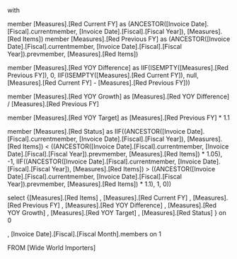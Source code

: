 
with 

member [Measures].[Red Current FY] as (ANCESTOR([Invoice Date].[Fiscal].currentmember, [Invoice Date].[Fiscal].[Fiscal Year]), [Measures].[Red Items])
member [Measures].[Red Previous FY] as (ANCESTOR([Invoice Date].[Fiscal].currentmember, [Invoice Date].[Fiscal].[Fiscal Year]).prevmember, [Measures].[Red Items])

member [Measures].[Red YOY Difference] as 
	IIF(ISEMPTY([Measures].[Red Previous FY]), 0, 
		IIF(ISEMPTY([Measures].[Red Current FY]), null,
			[Measures].[Red Current FY] - [Measures].[Red Previous FY]))

member [Measures].[Red YOY Growth] as [Measures].[Red YOY Difference] / [Measures].[Red Previous FY]

member [Measures].[Red YOY Target] as [Measures].[Red Previous FY] * 1.1

member [Measures].[Red Status] as IIF((ANCESTOR([Invoice Date].[Fiscal].currentmember, [Invoice Date].[Fiscal].[Fiscal Year]), [Measures].[Red Items]) < ((ANCESTOR([Invoice Date].[Fiscal].currentmember, [Invoice Date].[Fiscal].[Fiscal Year]).prevmember, [Measures].[Red Items]) * 1.05), -1, IIF((ANCESTOR([Invoice Date].[Fiscal].currentmember, [Invoice Date].[Fiscal].[Fiscal Year]), [Measures].[Red Items]) > ((ANCESTOR([Invoice Date].[Fiscal].currentmember, [Invoice Date].[Fiscal].[Fiscal Year]).prevmember, [Measures].[Red Items]) * 1.1), 1, 0))


select {[Measures].[Red Items]
, [Measures].[Red Current FY]
, [Measures].[Red Previous FY]
, [Measures].[Red YOY Difference]
, [Measures].[Red YOY Growth]
, [Measures].[Red YOY Target]
, [Measures].[Red Status]
} on 0

, [Invoice Date].[Fiscal].[Fiscal Month].members on 1

FROM [Wide World Importers]

